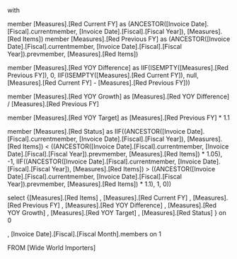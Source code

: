 
with 

member [Measures].[Red Current FY] as (ANCESTOR([Invoice Date].[Fiscal].currentmember, [Invoice Date].[Fiscal].[Fiscal Year]), [Measures].[Red Items])
member [Measures].[Red Previous FY] as (ANCESTOR([Invoice Date].[Fiscal].currentmember, [Invoice Date].[Fiscal].[Fiscal Year]).prevmember, [Measures].[Red Items])

member [Measures].[Red YOY Difference] as 
	IIF(ISEMPTY([Measures].[Red Previous FY]), 0, 
		IIF(ISEMPTY([Measures].[Red Current FY]), null,
			[Measures].[Red Current FY] - [Measures].[Red Previous FY]))

member [Measures].[Red YOY Growth] as [Measures].[Red YOY Difference] / [Measures].[Red Previous FY]

member [Measures].[Red YOY Target] as [Measures].[Red Previous FY] * 1.1

member [Measures].[Red Status] as IIF((ANCESTOR([Invoice Date].[Fiscal].currentmember, [Invoice Date].[Fiscal].[Fiscal Year]), [Measures].[Red Items]) < ((ANCESTOR([Invoice Date].[Fiscal].currentmember, [Invoice Date].[Fiscal].[Fiscal Year]).prevmember, [Measures].[Red Items]) * 1.05), -1, IIF((ANCESTOR([Invoice Date].[Fiscal].currentmember, [Invoice Date].[Fiscal].[Fiscal Year]), [Measures].[Red Items]) > ((ANCESTOR([Invoice Date].[Fiscal].currentmember, [Invoice Date].[Fiscal].[Fiscal Year]).prevmember, [Measures].[Red Items]) * 1.1), 1, 0))


select {[Measures].[Red Items]
, [Measures].[Red Current FY]
, [Measures].[Red Previous FY]
, [Measures].[Red YOY Difference]
, [Measures].[Red YOY Growth]
, [Measures].[Red YOY Target]
, [Measures].[Red Status]
} on 0

, [Invoice Date].[Fiscal].[Fiscal Month].members on 1

FROM [Wide World Importers]

